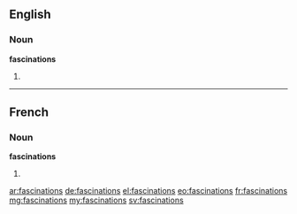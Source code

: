 ==English==

===Noun===
'''fascinations'''

# {{plural of|fascination}}

----

==French==

===Noun===
'''fascinations''' {{f}}

# {{plural of|fascination|lang=fr}}

[[ar:fascinations]]
[[de:fascinations]]
[[el:fascinations]]
[[eo:fascinations]]
[[fr:fascinations]]
[[mg:fascinations]]
[[my:fascinations]]
[[sv:fascinations]]